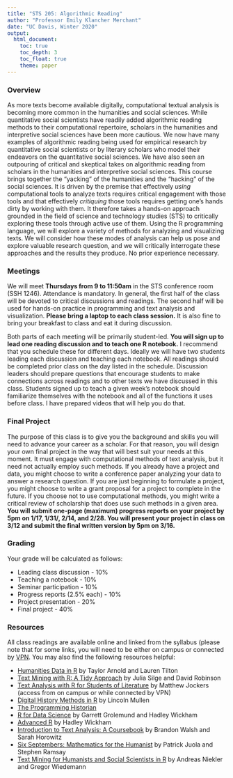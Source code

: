 ```yaml
---
title: "STS 205: Algorithmic Reading"
author: "Professor Emily Klancher Merchant"
date: "UC Davis, Winter 2020"
output: 
  html_document:
    toc: true    
    toc_depth: 3
    toc_float: true
    theme: paper
---
```

### Overview
As more texts become available digitally, computational textual analysis is becoming more common in the humanities and social sciences. While quantitative social scientists have readily added algorithmic reading methods to their computational repertoire, scholars in the humanities and interpretive social sciences have been more cautious. We now have many examples of algorithmic reading being used for empirical research by quantitative social scientists or by literary scholars who model their endeavors on the quantitative social sciences. We have also seen an outpouring of critical and skeptical takes on algorithmic reading from scholars in the humanities and interpretive social sciences. This course brings together the "yacking" of the humanities and the "hacking" of the social sciences. It is driven by the premise that effectively *using* computational tools to analyze texts requires critical engagement with those tools and that effectively *critiquing* those tools requires getting one's hands dirty by working with them. It therefore takes a hands-on approach grounded in the field of science and technology studies (STS) to critically exploring these tools through active use of them. Using the R programming language, we will explore a variety of methods for analyzing and visualizing texts. We will consider how these modes of analysis can help us pose and explore valuable research question, and we will critically interrogate these approaches and the results they produce. No prior experience necessary.

### Meetings
We will meet **Thursdays from 9 to 11:50am** in the STS conference room (SSH 1246). Attendance is mandatory. In general, the first half of the class will be devoted to critical discussions and readings. The second half will be used for hands-on practice in programming and text analysis and visualization. **Please bring a laptop to each class session.** It is also fine to bring your breakfast to class and eat it during discussion.

Both parts of each meeting will be primarily student-led. **You will sign up to lead one reading discussion and to teach one R notebook.** I recommend that you schedule these for different days. Ideally we will have two students leading each discussion and teaching each notebook. All readings should be completed prior class on the day listed in the schedule. Discussion leaders should prepare questions that encourage students to make connections across readings and to other texts we have discussed in this class. Students signed up to teach a given week's notebook should familiarize themselves with the notebook and all of the functions it uses before class. I have prepared videos that will help you do that.

### Final Project
The purpose of this class is to give you the background and skills you will need to advance your career as a scholar. For that reason, you will design your own final project in the way that will best suit your needs at this moment. It must engage with computational methods of text analysis, but it need not actually employ such methods. If you already have a project and data, you might choose to write a conference paper analyzing your data to answer a research question. If you are just beginning to formulate a project, you might choose to write a grant proposal for a project to complete in the future. If you choose not to use computational methods, you might write a critical review of scholarship that does use such methods in a given area. **You will submit one-page (maximum) progress reports on your project by 5pm on 1/17, 1/31/, 2/14, and 2/28. You will present your project in class on 3/12 and submit the final written version by 5pm on 3/16.**

### Grading
Your grade will be calculated as follows:  

- Leading class discussion - 10%  
- Teaching a notebook - 10%
- Seminar participation - 10%
- Progress reports (2.5% each) - 10%
- Project presentation - 20%
- Final project - 40%  

### Resources
All class readings are available online and linked from the syllabus (please note that for some links, you will need to be either on campus or connected by [VPN](https://www.library.ucdavis.edu/service/connect-from-off-campus/). You may also find the following resources helpful:

- [Humanities Data in R](https://link.springer.com/book/10.1007%2F978-3-319-20702-5) by Taylor Arnold and Lauren Tilton  
- [Text Mining with R: A Tidy Approach](https://www.tidytextmining.com/) by Julia Silge and David Robinson  
- [Text Analysis with R for Students of Literature](https://link.springer.com/book/10.1007%2F978-3-319-03164-4) by Matthew Jockers (access from on campus or while connected by VPN)  
- [Digital History Methods in R](https://lincolnmullen.com/projects/dh-r2/) by Lincoln Mullen  
- [The Programming Historian](https://programminghistorian.org/)  
- [R for Data Science](https://r4ds.had.co.nz/) by Garrett Grolemund and Hadley Wickham  
- [Advanced R](http://adv-r.had.co.nz/) by Hadley Wickham 
- [Introduction to Text Analysis: A Coursebook](http://walshbr.com/textanalysiscoursebook/) by Brandon Walsh and Sarah Horowitz  
- [Six Septembers: Mathematics for the Humanist](http://digitalcommons.unl.edu/zeabook/55/) by Patrick Juola and Stephen Ramsay  
- [Text Mining for Humanists and Social Scientists in R](https://tm4ss.github.io/docs/index.html) by Andreas Niekler and Gregor Wiedemann

